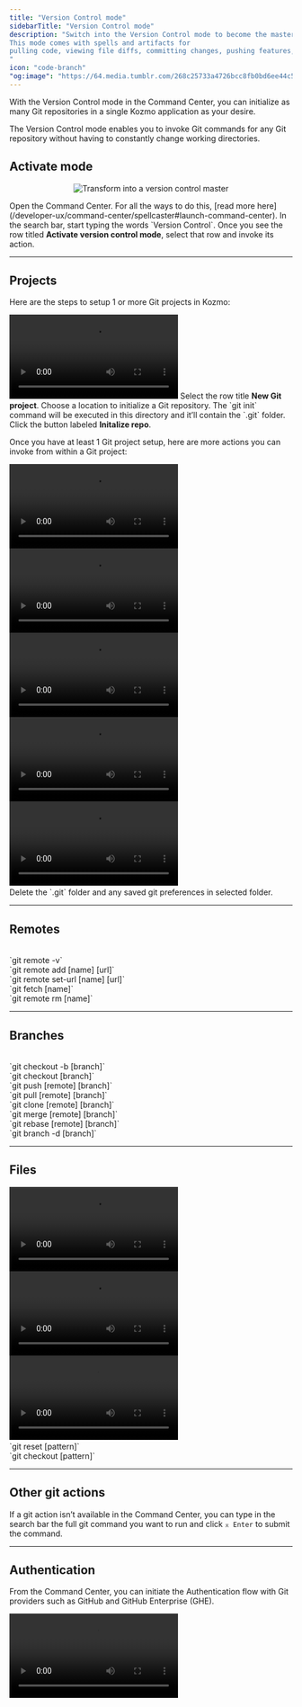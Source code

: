 ```yaml
---
title: "Version Control mode"
sidebarTitle: "Version Control mode"
description: "Switch into the Version Control mode to become the master of Git workflows.
This mode comes with spells and artifacts for
pulling code, viewing file diffs, committing changes, pushing features, etc.
"
icon: "code-branch"
"og:image": "https://64.media.tumblr.com/268c25733a4726bcc8fb0bd6ee44c5f9/tumblr_pcpp35bV8F1qhjdd8o2_540.gif"
---
```


With the Version Control mode in the Command Center, you can initialize as many Git repositories
in a single Kozmo application as your desire.

The Version Control mode enables you to invoke Git commands for any Git repository without 
having to constantly change working directories.

## Activate mode

<AccordionGroup>
    <Accordion title="Transform into a version control master" icon="code-branch" iconType="duotone" color="#FFCC19" defaultOpen>
        <Frame>
            <p align="center">
            <img
                alt="Transform into a version control master"
                src="https://github.com/kozmoai/assets/raw/main/dev-ux/command-center/modes/version-control/activate.gif?raw=true"
            />
            </p>
        </Frame>
    </Accordion>
</AccordionGroup>

<Steps>
  <Step title="Launch Command Center">
    Open the Command Center. 
    For all the ways to do this, [read more here](/developer-ux/command-center/spellcaster#launch-command-center).
  </Step>
  <Step title="Search for mode">
    In the search bar, start typing the words `Version Control`.
  </Step>
  <Step title="Invoke action">
    Once you see the row titled <b>Activate version control mode</b>, 
    select that row and invoke its action.
  </Step>
</Steps>

---

## Projects

Here are the steps to setup 1 or more Git projects in Kozmo:

<AccordionGroup>
    <Accordion title="Initialize Git repo/project" icon="bolt" iconType="duotone" defaultOpen>
        <Frame>
            <video
                controls
                className="w-full aspect-video"
                src="https://github.com/kozmoai/assets/raw/main/dev-ux/command-center/modes/version-control/create-project.mp4"
            />
        </Frame>
    </Accordion>
</AccordionGroup>

<Steps>
  <Step title="New Git project">
    Select the row title <b>New Git project</b>.
  </Step>
  <Step title="Select directory">
    Choose a location to initialize a Git repository. 
    The `git init` command will be executed in this directory and it’ll contain the `.git` folder.
  </Step>
  <Step title="Initialize repo">
    Click the button labeled <b>Initalize repo</b>.
  </Step>
</Steps>

Once you have at least 1 Git project setup, here are more actions you can invoke from within
a Git project:

<AccordionGroup>
    <Accordion title="Add remote" icon="plug" iconType="duotone">
        <Frame>
            <video
                controls
                className="w-full aspect-video"
                src="https://github.com/kozmoai/assets/raw/main/dev-ux/command-center/modes/version-control/create-remote.mp4"
            />
        </Frame>
    </Accordion>
    <Accordion title="Create branch" icon="code-branch" iconType="duotone" defaultOpen>
        <Frame>
            <video
                controls
                className="w-full aspect-video"
                src="https://github.com/kozmoai/assets/raw/main/dev-ux/command-center/modes/version-control/create-branch.mp4"
            />
        </Frame>
    </Accordion>
    <Accordion title="Set global configs" icon="gears" iconType="duotone">
        <Frame>
            <video
                controls
                className="w-full aspect-video"
                src="https://github.com/kozmoai/assets/raw/main/dev-ux/command-center/modes/version-control/update-project-config.mp4"
            />
        </Frame>
    </Accordion>
    <Accordion title="Setup 1-way git sync" icon="rotate" iconType="duotone">
        <Frame>
            <video
                controls
                className="w-full aspect-video"
                src="https://github.com/kozmoai/assets/raw/main/dev-ux/command-center/modes/version-control/update-project-1-way-sync.mp4"
            />
        </Frame>
    </Accordion>
    <Accordion title="Setup 2-way git sync" icon="group-arrows-rotate" iconType="duotone">
        <Frame>
            <video
                controls
                className="w-full aspect-video"
                src="https://github.com/kozmoai/assets/raw/main/dev-ux/command-center/modes/version-control/update-project-2-way-sync.mp4"
            />
        </Frame>
    </Accordion>
    <Accordion title="Additional actions available" icon="grip-dots-vertical" iconType="duotone" defaultOpen>
        <CardGroup cols={2}>
            <Card title="Delete project" icon="trash" iconType="duotone">
                <br />
                Delete the `.git` folder and any saved git preferences in selected folder.
            </Card>
        </CardGroup>
    </Accordion>
</AccordionGroup>

---

## Remotes

<AccordionGroup>
    <Accordion title="Additional actions available" icon="grip-dots-vertical" iconType="duotone" defaultOpen>
        <CardGroup cols={2}>
            <Card title="View all remotes" icon="gallery-thumbnails" iconType="duotone">
                <br />
                `git remote -v`
            </Card>
            <Card title="Add a new remote" icon="plus" iconType="duotone">
                <br />
                `git remote add [name] [url]`
            </Card>
            <Card title="Update remote configurations" icon="sliders" iconType="duotone">
                <br />
                `git remote set-url [name] [url]`
            </Card>
            <Card title="Fetch from remote" icon="code-merge" iconType="duotone">
                <br />
                `git fetch [name]`
            </Card>
            <Card title="Remove remote" icon="trash" iconType="duotone">
                <br />
                `git remote rm [name]`
            </Card>
        </CardGroup>
    </Accordion>
</AccordionGroup>

---

## Branches

<AccordionGroup>
    <Accordion title="Additional actions available" icon="grip-dots-vertical" iconType="duotone" defaultOpen>
        <CardGroup cols={2}>
            <Card title="Create a new branch" icon="code-branch" iconType="duotone">
                <br />
                `git checkout -b [branch]`
            </Card>
            <Card title="Switch branches" icon="code-compare" iconType="duotone">
                <br />
                `git checkout [branch]`
            </Card>
            <Card title="Push" icon="cloud-arrow-up" iconType="duotone">
                <br />
                `git push [remote] [branch]`
            </Card>
            <Card title="Pull" icon="code-pull-request-draft" iconType="duotone">
                <br />
                `git pull [remote] [branch]`
            </Card>
            <Card title="Clone" icon="code-fork" iconType="duotone">
                <br />
                `git clone [remote] [branch]`
            </Card>
            <Card title="Merge" icon="code-merge" iconType="duotone">
                <br />
                `git merge [remote] [branch]`
            </Card>
            <Card title="Rebase" icon="code-pull-request" iconType="duotone">
                <br />
                `git rebase [remote] [branch]`
            </Card>
            <Card title="Delete branch" icon="trash" iconType="duotone">
                <br />
                `git branch -d [branch]`
            </Card>
        </CardGroup>
    </Accordion>
</AccordionGroup>

---

## Files

<AccordionGroup>
    <Accordion title="File diffs and staging selected files" icon="diagram-venn" iconType="duotone" defaultOpen>
        <Frame>
            <video
                controls
                className="w-full aspect-video"
                src="https://github.com/kozmoai/assets/raw/main/dev-ux/command-center/modes/version-control/file-diff.mp4"
            />
        </Frame>
    </Accordion>
    <Accordion title="File status" icon="signal" iconType="duotone">
        <Frame>
            <video
                controls
                className="w-full aspect-video"
                src="https://github.com/kozmoai/assets/raw/main/dev-ux/command-center/modes/version-control/file-status.mp4"
            />
        </Frame>
    </Accordion>
    <Accordion title="Commit files with a message" icon="code-commit" iconType="duotone">
        <Frame>
            <video
                controls
                className="w-full aspect-video"
                src="https://github.com/kozmoai/assets/raw/main/dev-ux/command-center/modes/version-control/file-commit-message.mp4"
            />
        </Frame>
    </Accordion>
    <Accordion title="Additional actions available" icon="grip-dots-vertical" iconType="duotone" defaultOpen>
        <CardGroup cols={2}>
          <Card title="Reset files" icon="trash-undo" iconType="duotone" color="#9ECBFF">
            <br />
            `git reset [pattern]`
          </Card>
          <Card title="Checkout files" icon="cart-shopping" iconType="duotone" color="#B1B8C3">
            <br />
            `git checkout [pattern]`
          </Card>
        </CardGroup>
    </Accordion>
</AccordionGroup>

---

## Other git actions

If a git action isn’t available in the Command Center, 
you can type in the search bar the full git command you want to run and click <kbd>`⌅ Enter`</kbd>
to submit the command.

---

## Authentication

From the Command Center, you can initiate the Authentication flow with Git providers such as
GitHub and GitHub Enterprise (GHE). 

<Frame>
    <video
        controls
        className="w-full aspect-video"
        src="https://github.com/kozmoai/assets/raw/main/dev-ux/command-center/modes/version-control/authenticate-github.mp4"
    />
</Frame>

Additional providers coming soon.

---
